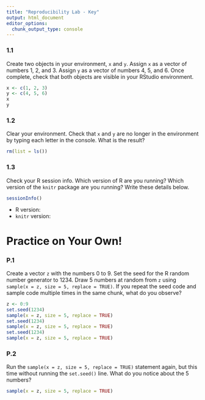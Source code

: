 ```yaml
---
title: "Reproducibility Lab - Key"
output: html_document
editor_options: 
  chunk_output_type: console
---
```


### 1.1

Create two objects in your environment, `x` and `y`. Assign `x` as a vector of numbers 1, 2, and 3. Assign `y` as a vector of numbers 4, 5, and 6. Once complete, check that both objects are visible in your RStudio environment.

```r
x <- c(1, 2, 3)
y <- c(4, 5, 6)
x
y
```

### 1.2

Clear your environment. Check that `x` and `y` are no longer in the environment by typing each letter in the console. What is the result?

```r
rm(list = ls())
```

### 1.3

Check your R session info. Which version of R are you running? Which version of the `knitr` package are you running? Write these details below.

```r
sessionInfo()
```

- R version:
- `knitr` version:


# Practice on Your Own!

### P.1

Create a vector `z` with the numbers 0 to 9. Set the seed for the R random number generator to 1234. Draw 5 numbers at random from `z` using `sample(x = z, size = 5, replace = TRUE)`. If you repeat the seed code and sample code multiple times in the same chunk, what do you observe?

```r
z <- 0:9
set.seed(1234)
sample(x = z, size = 5, replace = TRUE)
set.seed(1234)
sample(x = z, size = 5, replace = TRUE)
set.seed(1234)
sample(x = z, size = 5, replace = TRUE)
```

### P.2

Run the `sample(x = z, size = 5, replace = TRUE)` statement again, but this time without running the `set.seed()` line. What do you notice about the 5 numbers?

```r
sample(x = z, size = 5, replace = TRUE)
```

